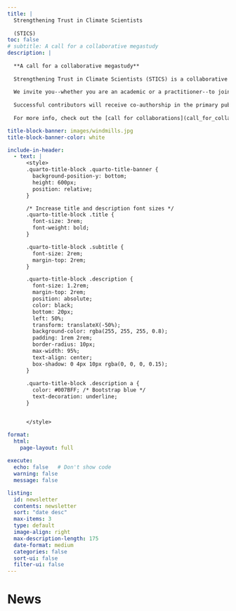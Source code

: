 ```yaml
---
title: | 
  Strengthening Trust in Climate Scientists 
  
  (STICS)
toc: false
# subtitle: A call for a collaborative megastudy
description: |
  
  **A call for a collaborative megastudy**
  
  Strengthening Trust in Climate Scientists (STICS) is a collaborative research project to test short, online interventions that strengthen people's trust in climate scientists in the United States and Switzerland. 
  
  We invite you--whether you are an academic or a practitioner--to join this effort by submitting an intervention proposal. All submitted interventions will be evaluated by our research team and expert advisory board. We will select the most promising interventions and test them in a megastudy--a large, online experiment. 
  
  Successful contributors will receive co-authorship in the primary publication arising from this project.
  
  For more info, check out the [call for collaborations](call_for_collaborations.qmd) and the [research design section](research_design.qmd).

title-block-banner: images/windmills.jpg
title-block-banner-color: white

include-in-header:
  - text: |
      <style>
      .quarto-title-block .quarto-title-banner {
        background-position-y: bottom;
        height: 600px;
        position: relative;
      }

      /* Increase title and description font sizes */
      .quarto-title-block .title {
        font-size: 3rem;
        font-weight: bold;
      }

      .quarto-title-block .subtitle {
        font-size: 2rem;
        margin-top: 2rem;
      }

      .quarto-title-block .description {
        font-size: 1.2rem;
        margin-top: 2rem;
        position: absolute;
        color: black;
        bottom: 20px;
        left: 50%;
        transform: translateX(-50%);
        background-color: rgba(255, 255, 255, 0.8);
        padding: 1rem 2rem;
        border-radius: 10px;
        max-width: 95%;
        text-align: center;
        box-shadow: 0 4px 10px rgba(0, 0, 0, 0.15);
      }
      
      .quarto-title-block .description a {
        color: #007BFF; /* Bootstrap blue */
        text-decoration: underline;
      }


      </style>

format:
  html:
    page-layout: full
    
execute:
  echo: false   # Don't show code
  warning: false
  message: false

listing:
  id: newsletter
  contents: newsletter
  sort: "date desc"
  max-items: 3
  type: default
  image-align: right
  max-description-length: 175
  date-format: medium
  categories: false
  sort-ui: false
  filter-ui: false
---
```


# News

:::{#newsletter}
:::
